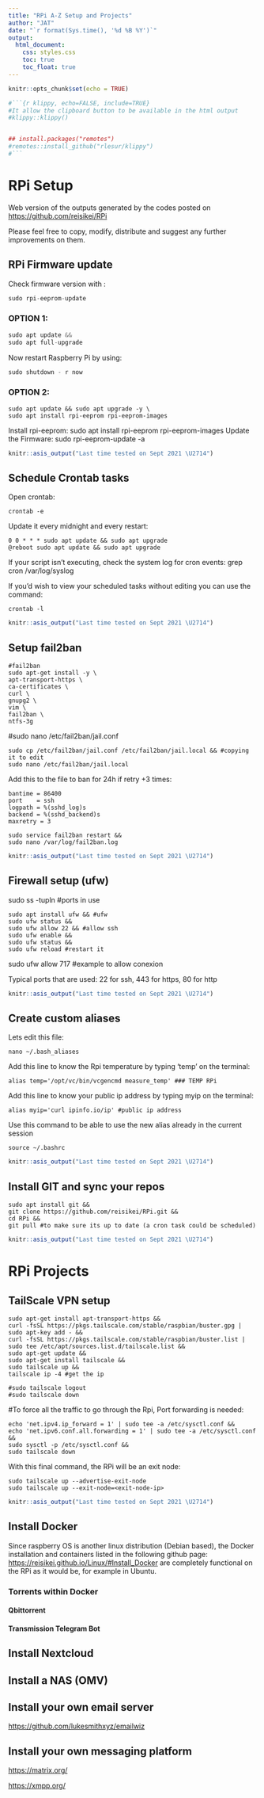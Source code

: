 ```yaml
---
title: "RPi A-Z Setup and Projects"
author: "JAT"
date: "`r format(Sys.time(), '%d %B %Y')`"
output:
  html_document:
    css: styles.css
    toc: true
    toc_float: true
---
```



```r
knitr::opts_chunk$set(echo = TRUE)
```

```r

#```{r klippy, echo=FALSE, include=TRUE}
#It allow the clipboard button to be available in the html output
#klippy::klippy()


## install.packages("remotes")
#remotes::install_github("rlesur/klippy")
#```

```



# RPi Setup

Web version of the outputs generated by the codes posted on <https://github.com/reisikei/RPi>

Please feel free to copy, modify, distribute and suggest any further improvements on them.

## RPi Firmware update

Check firmware version with :

  ```javascript
  sudo rpi-eeprom-update
   ```
   
### OPTION 1:

 ```javascript
sudo apt update &&
sudo apt full-upgrade
```

Now restart Raspberry Pi by using:

 ```javascript 
sudo shutdown - r now
 ```
 
### OPTION 2:
``` 
sudo apt update && sudo apt upgrade -y \
sudo apt install rpi-eeprom rpi-eeprom-images
```    
Install rpi-eeprom:  sudo apt install rpi-eeprom rpi-eeprom-images
Update the Firmware: sudo rpi-eeprom-update -a

```r
knitr::asis_output("Last time tested on Sept 2021 \U2714")
```


## Schedule Crontab tasks

Open crontab:

```
crontab -e
```

Update it every midnight and every restart:

```
0 0 * * * sudo apt update && sudo apt upgrade
@reboot sudo apt update && sudo apt upgrade
```

If your script isn't executing, check the system log for cron events:
grep cron /var/log/syslog

If you'd wish to view your scheduled tasks without editing you can use the command:

```
crontab -l 
```

```r
knitr::asis_output("Last time tested on Sept 2021 \U2714")
```


## Setup fail2ban
 
 ```
 #fail2ban
sudo apt-get install -y \
apt-transport-https \
ca-certificates \
curl \
gnupg2 \
vim \
fail2ban \
ntfs-3g
```

#sudo nano /etc/fail2ban/jail.conf
```
sudo cp /etc/fail2ban/jail.conf /etc/fail2ban/jail.local && #copying it to edit
sudo nano /etc/fail2ban/jail.local
```

Add this to the file to ban for 24h if retry +3 times:

```
bantime = 86400
port    = ssh
logpath = %(sshd_log)s
backend = %(sshd_backend)s
maxretry = 3
```

```
sudo service fail2ban restart &&
sudo nano /var/log/fail2ban.log
 ```
 
 ```r
knitr::asis_output("Last time tested on Sept 2021 \U2714")
```
 
 
 
 
## Firewall setup (ufw)
 
sudo ss -tupln #ports in use

```
sudo apt install ufw && #ufw
sudo ufw status &&
sudo ufw allow 22 && #allow ssh
sudo ufw enable &&
sudo ufw status &&
sudo ufw reload #restart it
```

sudo ufw allow 717 #example to allow conexion

Typical ports that are used: 22 for ssh, 443 for https, 80 for http

```r
knitr::asis_output("Last time tested on Sept 2021 \U2714")
```

## Create custom aliases 
 
Lets edit this file:

```
nano ~/.bash_aliases
```

Add this line to know the Rpi temperature by typing 'temp' on the terminal:
```
alias temp='/opt/vc/bin/vcgencmd measure_temp' ### TEMP RPi
```

Add this line to know your public ip address by typing myip on the terminal:
```
alias myip='curl ipinfo.io/ip' #public ip address
```
Use this command to be able to use the new alias already in the current session
```
source ~/.bashrc
```

```r
knitr::asis_output("Last time tested on Sept 2021 \U2714")
```

## Install GIT and sync your repos
 
 ```
 sudo apt install git &&
 git clone https://github.com/reisikei/RPi.git &&
 cd RPi &&
 git pull #to make sure its up to date (a cron task could be scheduled)
```

```r
knitr::asis_output("Last time tested on Sept 2021 \U2714")
```




# RPi Projects

## TailScale VPN setup

```
sudo apt-get install apt-transport-https &&
curl -fsSL https://pkgs.tailscale.com/stable/raspbian/buster.gpg | sudo apt-key add - &&
curl -fsSL https://pkgs.tailscale.com/stable/raspbian/buster.list | sudo tee /etc/apt/sources.list.d/tailscale.list &&
sudo apt-get update &&
sudo apt-get install tailscale &&
sudo tailscale up &&
tailscale ip -4 #get the ip 

#sudo tailscale logout
#sudo tailscale down
 ```
 
#To force all the traffic to go through the Rpi, Port forwarding is needed:

```
echo 'net.ipv4.ip_forward = 1' | sudo tee -a /etc/sysctl.conf &&
echo 'net.ipv6.conf.all.forwarding = 1' | sudo tee -a /etc/sysctl.conf &&
sudo sysctl -p /etc/sysctl.conf &&
sudo tailscale down
```

With this final command, the RPi will be an exit node:

```
sudo tailscale up --advertise-exit-node
sudo tailscale up --exit-node=<exit-node-ip>
```

```r
knitr::asis_output("Last time tested on Sept 2021 \U2714")
```

## Install Docker

Since raspberry OS is another linux distribution (Debian based), the Docker installation and containers listed in the following github page:
<https://reisikei.github.io/Linux/#Install_Docker> are completely functional on the RPi as it would be, for example in Ubuntu.

### Torrents within Docker

#### Qbittorrent

#### Transmission Telegram Bot

## Install Nextcloud

## Install a NAS (OMV)

## Install your own email server

<https://github.com/lukesmithxyz/emailwiz>

## Install your own messaging platform

<https://matrix.org/>

<https://xmpp.org/>